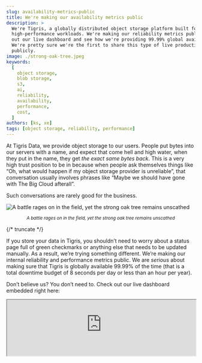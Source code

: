 ```yaml
---
slug: availability-metrics-public
title: We're making our availability metrics public
description: >
  We're Tigris, a globally distributed object storage platform built for
  high-performance workloads. We're making our reliability metrics public! Check
  out our live dashboard and see how we're providing 99.99% global availability.
  We're pretty sure we're the first to share this type of live production data
  publicly.
image: ./strong-oak-tree.jpeg
keywords:
  [
    object storage,
    blob storage,
    s3,
    ai,
    reliability,
    availability,
    performance,
    cost,
  ]
authors: [ks, xe]
tags: [object storage, reliability, performance]
---
```



At Tigris Data, we provide object storage to our users. People put bytes into
our servers with a name, and expect that come hell and high water, when they put
in the name, they get _the exact same bytes back_. This is a very high trust
position to be in because when people ask themselves things like “Oh, what would
happen if my object storage provider is unreliable”, that conversation usually
involves phrases like “Maybe we should have gone with The Big Cloud afterall”.

Such conversations are rarely good for the business.

![A battle rages on in the field, yet the strong oak tree remains unscathed](./strong-oak-tree.jpeg)

<center>
  <small>
    <em>
      A battle rages on in the field, yet the strong oak tree remains unscathed
    </em>
  </small>
</center>

{/* truncate */}

If you store your data in Tigris, you shouldn’t need to worry about a status
page full of green checkmarks or anything else that needs to be updated
manually. As a result, we’re trying something different. We’re making our
internal reliability and performance metrics public. We are _serious_ about
making sure that Tigris is globally available 99.99% of the time (that is a
total downtime budget of 8 seconds per day or less than an hour per year).

Don’t believe us? You don’t need to. Check out our live dashboard embedded right
here:

<iframe
  src="https://public-metrics.storage.tigris.dev/pgrafana/d/bdy2ujij13fuod/availability?orgId=1"
  width="100%"
  height={500}
/>

<a
  href="https://public-metrics.storage.tigris.dev/pgrafana/d/bdy2ujij13fuod/availability?orgId=1"
  target="_blank"
>
  View the dashboard full screen
</a>

As far as we can tell, we’re the first of our kind to share this raw, unfiltered
reliability metrics dashboard publicly. These are the same numbers that we use
to calculate our reliability.

Go ahead. Make a storm of requests against the API and refresh. We’re serious.

When we first took a look at this data while writing this post, we noticed that
a temporary failure in our metadata service was making some users unable to
write files in a region. This is unacceptable for us.

<PullQuote>We’d rather you have more latency than less availability.</PullQuote>

In order to work around this, we took advantage of the fact that Tigris is
global and the data largely does not care where it is stored. Whenever the
metadata service is flaky or failing in one region, requests are seamlessly
re-routed to the nearest available region’s metadata service. Automatically.
Without any human intervention. This ensures that all user requests will be
processed, even if it’s a bit slower it’s better than the requests not being
processed at all.

In our ideal world, we should be able to lose entire regions without users
noticing or caring (save some extra latency).

Site reliability people are well known for cooking metrics and/or mincing the
definition of words such that “available” means “50% or more requests are
processed” or making it a simple binary of “does any request at all work”. We’re
choosing a different path. Our availability metric is based on real requests to
our production system. When we calculate availability, we do something like
this:

```tsx
function availability(
  successfulRequests: number,
  totalRequests: number
): number {
  return successfulRequests / totalRequests;
}
```

We define “successful” requests as any request that triggers a non-5xx response.
Under our definition, an authentication failure (401) or a file not found (404)
is still a successful request (as the system is correctly denying access or not
finding a file that may not exist), but an internal server error (500) would be
a failed request and thus count against us.

## Why these metrics matter

It’s easy to be reliable when nobody uses your service. There’s also annoying
chicken-and-egg problems with startups offering highly performant services. As
you scale up, you need more reliability (every millisecond wasted retrying
requests is another millisecond that could have gone to the money generator),
but demonstrating reliability requires high scale usage due to the observation
paradox.

So we’re proving it to you by showing you our live production data for latency
and availability. The truth requires no belief. There is no need to trust us on
our latency and availability metrics when you can just look at them for
yourself.

Convinced? Make [a new bucket](https://storage.new) today and give Tigris a try.
